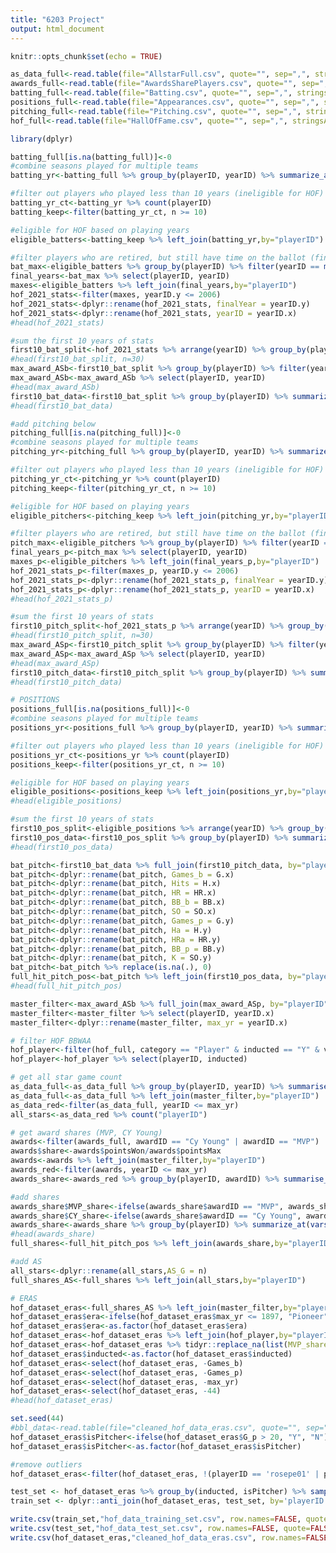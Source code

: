 ---
title: "6203 Project"
output: html_document
---

```{r setup, include=FALSE}
knitr::opts_chunk$set(echo = TRUE)
```

```{r read tables}
as_data_full<-read.table(file="AllstarFull.csv", quote="", sep=",", stringsAsFactors = FALSE, header=TRUE)
awards_full<-read.table(file="AwardsSharePlayers.csv", quote="", sep=",", stringsAsFactors = FALSE, header=TRUE)
batting_full<-read.table(file="Batting.csv", quote="", sep=",", stringsAsFactors = FALSE, header=TRUE)
positions_full<-read.table(file="Appearances.csv", quote="", sep=",", stringsAsFactors = FALSE, header=TRUE)
pitching_full<-read.table(file="Pitching.csv", quote="", sep=",", stringsAsFactors = FALSE, header=TRUE)
hof_full<-read.table(file="HallOfFame.csv", quote="", sep=",", stringsAsFactors = FALSE, header=TRUE)
```

```{r manipulate tables}
library(dplyr)

batting_full[is.na(batting_full)]<-0
#combine seasons played for multiple teams
batting_yr<-batting_full %>% group_by(playerID, yearID) %>% summarize_at(vars(G, AB, R, H, X2B, X3B, HR, RBI, SB, CS, BB, SO, IBB, HBP, SH, SF, GIDP), sum)

#filter out players who played less than 10 years (ineligible for HOF)
batting_yr_ct<-batting_yr %>% count(playerID)
batting_keep<-filter(batting_yr_ct, n >= 10)

#eligible for HOF based on playing years
eligible_batters<-batting_keep %>% left_join(batting_yr,by="playerID")

#filter players who are retired, but still have time on the ballot (final playing year 2006 or earlier)
bat_max<-eligible_batters %>% group_by(playerID) %>% filter(yearID == max(yearID, na.rm=TRUE))
final_years<-bat_max %>% select(playerID, yearID)
maxes<-eligible_batters %>% left_join(final_years,by="playerID")
hof_2021_stats<-filter(maxes, yearID.y <= 2006)
hof_2021_stats<-dplyr::rename(hof_2021_stats, finalYear = yearID.y)
hof_2021_stats<-dplyr::rename(hof_2021_stats, yearID = yearID.x)
#head(hof_2021_stats)

#sum the first 10 years of stats
first10_bat_split<-hof_2021_stats %>% arrange(yearID) %>% group_by(playerID) %>% slice(1:10)
#head(first10_bat_split, n=30)
max_award_ASb<-first10_bat_split %>% group_by(playerID) %>% filter(yearID == max(yearID, na.rm=TRUE))
max_award_ASb<-max_award_ASb %>% select(playerID, yearID)
#head(max_award_ASb)
first10_bat_data<-first10_bat_split %>% group_by(playerID) %>% summarize_at(vars(G, AB, R, H, X2B, X3B, HR, RBI, SB, CS, BB, SO, IBB, HBP, SH, SF, GIDP), sum)
#head(first10_bat_data)

#add pitching below
pitching_full[is.na(pitching_full)]<-0
#combine seasons played for multiple teams
pitching_yr<-pitching_full %>% group_by(playerID, yearID) %>% summarize_at(vars(W, L, G, GS, CG, SHO, SV, IPouts, H, ER, HR, BB, SO), sum)

#filter out players who played less than 10 years (ineligible for HOF)
pitching_yr_ct<-pitching_yr %>% count(playerID)
pitching_keep<-filter(pitching_yr_ct, n >= 10)

#eligible for HOF based on playing years
eligible_pitchers<-pitching_keep %>% left_join(pitching_yr,by="playerID")

#filter players who are retired, but still have time on the ballot (final playing year 2006 or earlier)
pitch_max<-eligible_pitchers %>% group_by(playerID) %>% filter(yearID == max(yearID, na.rm=TRUE))
final_years_p<-pitch_max %>% select(playerID, yearID)
maxes_p<-eligible_pitchers %>% left_join(final_years_p,by="playerID")
hof_2021_stats_p<-filter(maxes_p, yearID.y <= 2006)
hof_2021_stats_p<-dplyr::rename(hof_2021_stats_p, finalYear = yearID.y)
hof_2021_stats_p<-dplyr::rename(hof_2021_stats_p, yearID = yearID.x)
#head(hof_2021_stats_p)

#sum the first 10 years of stats
first10_pitch_split<-hof_2021_stats_p %>% arrange(yearID) %>% group_by(playerID) %>% slice(1:10)
#head(first10_pitch_split, n=30)
max_award_ASp<-first10_pitch_split %>% group_by(playerID) %>% filter(yearID == max(yearID, na.rm=TRUE))
max_award_ASp<-max_award_ASp %>% select(playerID, yearID)
#head(max_award_ASp)
first10_pitch_data<-first10_pitch_split %>% group_by(playerID) %>% summarize_at(vars(W, L, G, GS, CG, SHO, SV, IPouts, H, ER, HR, BB, SO), sum)
#head(first10_pitch_data)

# POSITIONS
positions_full[is.na(positions_full)]<-0
#combine seasons played for multiple teams
positions_yr<-positions_full %>% group_by(playerID, yearID) %>% summarize_at(vars(G_batting, G_defense, G_p, G_c, G_1b, G_2b, G_3b, G_ss, G_lf, G_cf, G_rf, G_of), sum)

#filter out players who played less than 10 years (ineligible for HOF)
positions_yr_ct<-positions_yr %>% count(playerID)
positions_keep<-filter(positions_yr_ct, n >= 10)

#eligible for HOF based on playing years
eligible_positions<-positions_keep %>% left_join(positions_yr,by="playerID")
#head(eligible_positions)

#sum the first 10 years of stats
first10_pos_split<-eligible_positions %>% arrange(yearID) %>% group_by(playerID) %>% slice(1:10)
first10_pos_data<-first10_pos_split %>% group_by(playerID) %>% summarize_at(vars(G_batting, G_defense, G_p, G_c, G_1b, G_2b, G_3b, G_ss, G_lf, G_cf, G_rf, G_of), sum)
#head(first10_pos_data)

```

```{r rename cols}
bat_pitch<-first10_bat_data %>% full_join(first10_pitch_data, by="playerID")
bat_pitch<-dplyr::rename(bat_pitch, Games_b = G.x)
bat_pitch<-dplyr::rename(bat_pitch, Hits = H.x)
bat_pitch<-dplyr::rename(bat_pitch, HR = HR.x)
bat_pitch<-dplyr::rename(bat_pitch, BB_b = BB.x)
bat_pitch<-dplyr::rename(bat_pitch, SO = SO.x)
bat_pitch<-dplyr::rename(bat_pitch, Games_p = G.y)
bat_pitch<-dplyr::rename(bat_pitch, Ha = H.y)
bat_pitch<-dplyr::rename(bat_pitch, HRa = HR.y)
bat_pitch<-dplyr::rename(bat_pitch, BB_p = BB.y)
bat_pitch<-dplyr::rename(bat_pitch, K = SO.y)
bat_pitch<-bat_pitch %>% replace(is.na(.), 0)
full_hit_pitch_pos<-bat_pitch %>% left_join(first10_pos_data, by="playerID")
#head(full_hit_pitch_pos)
```

```{r join awards, eras, and hof}
master_filter<-max_award_ASb %>% full_join(max_award_ASp, by="playerID")
master_filter<-master_filter %>% select(playerID, yearID.x)
master_filter<-dplyr::rename(master_filter, max_yr = yearID.x)

# filter HOF BBWAA
hof_player<-filter(hof_full, category == "Player" & inducted == "Y" & votedBy == "BBWAA")
hof_player<-hof_player %>% select(playerID, inducted)

# get all star game count
as_data_full<-as_data_full %>% group_by(playerID, yearID) %>% summarise_at(vars(GP), sum)
as_data_full<-as_data_full %>% left_join(master_filter,by="playerID")
as_data_red<-filter(as_data_full, yearID <= max_yr)
all_stars<-as_data_red %>% count("playerID")

# get award shares (MVP, CY Young)
awards<-filter(awards_full, awardID == "Cy Young" | awardID == "MVP")
awards$share<-awards$pointsWon/awards$pointsMax
awards<-awards %>% left_join(master_filter,by="playerID")
awards_red<-filter(awards, yearID <= max_yr)
awards_share<-awards_red %>% group_by(playerID, awardID) %>% summarise_at(vars(share), sum)

#add shares
awards_share$MVP_share<-ifelse(awards_share$awardID == "MVP", awards_share$share, 0)
awards_share$CY_share<-ifelse(awards_share$awardID == "Cy Young", awards_share$share, 0)
awards_share<-awards_share %>% group_by(playerID) %>% summarize_at(vars(MVP_share, CY_share), sum)
#head(awards_share)
full_shares<-full_hit_pitch_pos %>% left_join(awards_share,by="playerID")

#add AS
all_stars<-dplyr::rename(all_stars,AS_G = n)
full_shares_AS<-full_shares %>% left_join(all_stars,by="playerID")

# ERAS
hof_dataset_eras<-full_shares_AS %>% left_join(master_filter,by="playerID")
hof_dataset_eras$era<-ifelse(hof_dataset_eras$max_yr <= 1897, "Pioneer", ifelse(hof_dataset_eras$max_yr <= 1924, "Spitball", ifelse(hof_dataset_eras$max_yr <= 1951, "Landis", ifelse(hof_dataset_eras$max_yr <= 1973, "Boomer", ifelse(hof_dataset_eras$max_yr <= 1997, "Turf", "Camden")))))
hof_dataset_eras$era<-as.factor(hof_dataset_eras$era)
hof_dataset_eras<-hof_dataset_eras %>% left_join(hof_player,by="playerID")
hof_dataset_eras<-hof_dataset_eras %>% tidyr::replace_na(list(MVP_share = 0, CY_share = 0, AS_G = 0, inducted = "N"))
hof_dataset_eras$inducted<-as.factor(hof_dataset_eras$inducted)
hof_dataset_eras<-select(hof_dataset_eras, -Games_b)
hof_dataset_eras<-select(hof_dataset_eras, -Games_p)
hof_dataset_eras<-select(hof_dataset_eras, -max_yr)
hof_dataset_eras<-select(hof_dataset_eras, -44)
#head(hof_dataset_eras)
```

```{r write data files}
set.seed(44)
#bbl_data<-read.table(file="cleaned_hof_data_eras.csv", quote="", sep=",", stringsAsFactors = TRUE, header=TRUE)
hof_dataset_eras$isPitcher<-ifelse(hof_dataset_eras$G_p > 20, "Y", "N")
hof_dataset_eras$isPitcher<-as.factor(hof_dataset_eras$isPitcher)

#remove outliers
hof_dataset_eras<-filter(hof_dataset_eras, !(playerID == 'rosepe01' | playerID == 'jacksjo01'))

test_set <- hof_dataset_eras %>% group_by(inducted, isPitcher) %>% sample_frac(size=.2)
train_set <- dplyr::anti_join(hof_dataset_eras, test_set, by='playerID')

write.csv(train_set,"hof_data_training_set.csv", row.names=FALSE, quote=FALSE)
write.csv(test_set,"hof_data_test_set.csv", row.names=FALSE, quote=FALSE)
write.csv(hof_dataset_eras,"cleaned_hof_data_eras.csv", row.names=FALSE, quote=FALSE)
```
